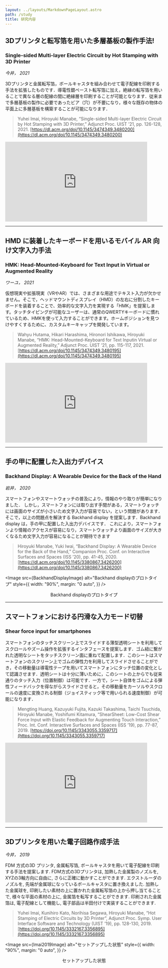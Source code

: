 ```yaml
---
layout: ../layouts/MarkdownPageLayout.astro
path: /study
title: 研究内容
---
```



## 3Dプリンタと転写箔を用いた多層基板の製作手法!

### Single-sided Multi-layer Electric Circuit by Hot Stamping with 3D Printer

_今井， 2021_

3Dプリンタと金属転写箔，ボールキャスタを組み合わせて電子配線を印刷する手法を拡張したものです．導電性銀ペースト転写箔に加え，絶縁の転写箔を用いることで異なる層の配線の間に絶縁層を印刷することが可能となります．従来まで多層基板の製作に必要であったビア（穴）が不要になり，様々な既存の物体の平面上に多層基板を構築することが可能になります．

> Yuhei Imai, Hiroyuki Manabe, “Single-sided Multi-layer Electric Circuit by Hot Stamping with 3D Printer,” Adjunct Proc. UIST ’21, pp. 126-128, 2021.
> [https://dl.acm.org/doi/10.1145/3474349.3480200](https://dl.acm.org/doi/10.1145/3474349.3480200)

<iframe
  title="Single-sided Multi-layer Electric Circuit by Hot Stamping with 3D Printer"
  src="https://www.youtube.com/embed/8zmFLT_XwHQ?feature=oembed"
  frameborder="0"
  allow="accelerometer; autoplay; clipboard-write; encrypted-media; gyroscope; picture-in-picture; web-share"
  referrerpolicy="strict-origin-when-cross-origin"
  allowfullscreen=""
  style="width: 90%; margin: 0 auto; aspect-ratio: 16/9;"
></iframe>

---

## HMD に装着したキーボードを用いるモバイル AR 向け文字入力手法

### HMK: Head-Mounted-Keyboard for Text Input in Virtual or Augmented Reality

_ワーユ， 2021_

仮想現実や拡張現実（VRやAR）では、さまざまな用途でテキスト入力が欠かせません。そこで，ヘッドマウントディスプレイ（HMD）の左右に分割したキーボードを装着することで、効率的な文字入力を実現する「HMK」を提案します。タッチタイピングが可能なユーザーは、通常のQWERTYキーボードに慣れているため、HMKを使って入力することができます。ホームポジションを見つけやすくするために、カスタムキーキャップを開発しています。

> Wahyu Hutama, Hikari Harashima, Hironori Ishikawa, Hiroyuki Manabe, “HMK: Head-Mounted-Keyboard for Text Inputin Virtual or Augmented Reality,” Adjunct Proc. UIST ’21, pp. 115-117, 2021.
> [https://dl.acm.org/doi/10.1145/3474349.3480195](https://dl.acm.org/doi/10.1145/3474349.3480195)

<iframe
  loading="lazy"
  title="HMK: Head-Mounted-Keyboard for Text Input in Virtual or Augmented Reality"
  src="https://www.youtube.com/embed/0Biw8adTIZo?feature=oembed"
  frameborder="0"
  allow="accelerometer; autoplay; clipboard-write; encrypted-media; gyroscope; picture-in-picture; web-share"
  referrerpolicy="strict-origin-when-cross-origin"
  allowfullscreen=""
  style="width: 90%; margin: 0 auto; aspect-ratio: 16/9;"
></iframe>

---

## 手の甲に配置した入出力デバイス

### Backhand Display: A Wearable Device for the Back of the Hand

_岩井， 2020_

スマートフォンやスマートウォッチの普及により，情報のやり取りが簡単になりました．
しかし，スマートフォンには取り出す手間がある，スマートウォッチには画面のサイズが小さいため文字入力が容易でない，という問題があります．
そこで，以上の問題点を解決する Backhand display を提案します．Backhand display は，手の甲に配置した入出力デバイスです．
これにより，スマートフォンより情報のアクセスが容易になり，スマートウォッチより画面のサイズが大きくなるため文字入力が容易になることが期待できます

> Hiroyuki Manabe, Yuki Iwai, “Backhand Display: A Wearable Device for the Back of the Hand,” Companion Proc. Conf. on Interactive Surfaces and Spaces (ISS ’20), pp. 41-45, 2020.
> [https://dl.acm.org/doi/10.1145/3380867.3426200](https://dl.acm.org/doi/10.1145/3380867.3426200)


<Image
  src={BackhandDisplayImage}
  alt="Backhand displayのプロトタイプ"
  style={{
    width: "90%",
    margin: "0 auto",
  }}
/>
<p style="text-align: center;">Backhand displayのプロトタイプ</p>

---

## スマートフォンにおける円滑な入力モード切替

### Shear force input for smartphones

スマートフォンのタッチスクリーン上でスライドする薄型透明シートを利用してスクロールやズーム操作を拡張するインタフェースを提案します．ゴム紐に繋がれた透明なシートをタッチスクリーン面に重ねて配置します．このシートはスマートフォンのスクリーン上でゴムの弾性力を利用してスライドさせることができ，その移動量は導電性テープを用いてスマートフォンにタッチ位置の変化として認識させます．透明シートは十分に薄いために，このシートの上からでも従来通りのタッチ入力（位置制御）は可能です．一方で，シート自体をゴムによる弾性フィードバックを得ながらスライドさせると，その移動量をカーソルやスクロールの速度に変換される制御（ジョイスティック等で用いられる速度制御）が可能になります．

> Mengting Huang, Kazuyuki Fujita, Kazuki Takashima, Taichi Tsuchida, Hiroyuki Manabe, Yoshifumi Kitamura, “ShearSheet: Low-Cost Shear Force Input with Elastic Feedback for Augmenting Touch Interaction,” Proc. Int. Conf. Interactive Surfaces and Spaces (ISS ’19), pp. 77-87, 2019.
> [https://doi.org/10.1145/3343055.3359717](https://doi.org/10.1145/3343055.3359717)

<iframe
  loading="lazy"
  title="ShearSheet: Low-Cost Shear Force Input with Elastic Feedback for Augmenting Touch Interaction"
  src="https://www.youtube.com/embed/feYEDAu0h5M?feature=oembed"
  frameborder="0"
  allow="accelerometer; autoplay; clipboard-write; encrypted-media; gyroscope; picture-in-picture; web-share"
  referrerpolicy="strict-origin-when-cross-origin"
  allowfullscreen=""
  style="width: 90%; margin: 0 auto; aspect-ratio: 16/9;"
></iframe>

---

## 3Dプリンタを用いた電子回路作成手法

_今井， 2019_

FDM 方式の3D プリンタ, 金属転写箔, ボールキャスタを用いて電子配線を印刷する手法を提案します. FDM方式の3Dプリンタは, 加熱した金属製のノズルを, XYZの3軸方向に自由に, さらに正確に動かすことができます. エクストルーダのノズルを, 先端が金属球になっているボールキャスタに置き換えました. 加熱した金属球を, 印刷したい素材の上に置かれた金属転写箔の上から押し当てることで, 様々な平面の素材の上に, 金属箔を転写することができます. 印刷された金属箔は, 電子配線として機能し, 電子部品は半田付けで実装することができます.

> Yuhei Imai, Kunihiro Kato, Norihisa Segawa, Hiroyuki Manabe, “Hot Stamping of Electric Circuits by 3D Printer”, Adjunct Proc. Symp. User Interface Software and Technology (UIST ’19), pp. 128-130, 2019.
> [https://doi.org/10.1145/3332167.3356895](https://doi.org/10.1145/3332167.3356895)


<Image
  src={Imai2019Image}
  alt="セットアップした状態"
  style={{
    width: "90%",
    margin: "0 auto",
  }}
/>
<p style="text-align: center;">セットアップした状態</p>
